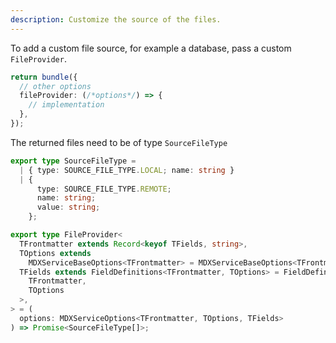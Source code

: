 ```yaml
---
description: Customize the source of the files.
---
```


To add a custom file source, for example a database, pass a custom `FileProvider`.

```ts {4} showLineNumbers
return bundle({
  // other options
  fileProvider: (/*options*/) => {
    // implementation
  },
});
```

<Info>The returned files need to be of type `SourceFileType`</Info>

```ts
export type SourceFileType =
  | { type: SOURCE_FILE_TYPE.LOCAL; name: string }
  | {
      type: SOURCE_FILE_TYPE.REMOTE;
      name: string;
      value: string;
    };
```

```ts {2} showLineNumbers
export type FileProvider<
  TFrontmatter extends Record<keyof TFields, string>,
  TOptions extends
    MDXServiceBaseOptions<TFrontmatter> = MDXServiceBaseOptions<TFrontmatter>,
  TFields extends FieldDefinitions<TFrontmatter, TOptions> = FieldDefinitions<
    TFrontmatter,
    TOptions
  >,
> = (
  options: MDXServiceOptions<TFrontmatter, TOptions, TFields>
) => Promise<SourceFileType[]>;
```
